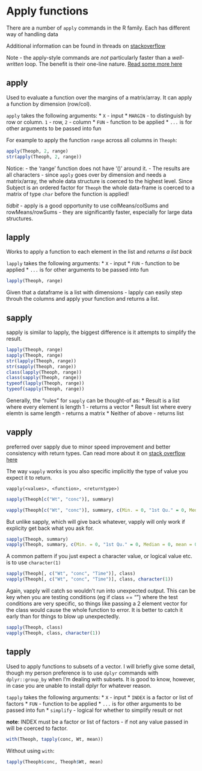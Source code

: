 # Apply functions

There are a number of `apply` commands in the R family. Each has different way of handling data

Additional information can be found in threads on [stackoverflow](http://stackoverflow.com/questions/3505701/r-grouping-functions-sapply-vs-lapply-vs-apply-vs-tapply-vs-by-vs-aggrega)

Note - the apply-style commands are *not* particularly faster than a *well-written* loop. The benefit is their one-line nature. [Read some more here](http://stackoverflow.com/questions/2275896/is-rs-apply-family-more-than-syntactic-sugar?rq=1)

## apply

Used to evaluate a function over the margins of a matrix/array. It can apply a function by dimension (row/col).  

`apply` takes the following arguments: 
* `X` - input
* `MARGIN` - to distinguish by row or column. `1` - row, `2` - column
* `FUN` - function to be applied
* `...` is for other arguments to be passed into fun

For example to apply the function `range` across all columns in `Theoph`:

```r
apply(Theoph, 2, range)
str(apply(Theoph, 2, range))
```

Notice:
- the 'range' function does not have '()' around it.
- The results are all characters - since `apply` goes over by dimension and needs a matrix/array, the whole data structure is coerced to the highest level. Since Subject is an ordered factor for `Theoph` the whole data-frame is coerced to a matrix of type `char` before the function is applied!

*tidbit* - apply is a good opportunity to use colMeans/colSums and rowMeans/rowSums - they are significantly faster, especially for large data structures.


## lapply

Works to apply a function to each element in the list and *returns a list back*

`lapply` takes the following arguments:
* `X` - input
* `FUN` - function to be applied
* `...` is for other arguments to be passed into fun

```r
lapply(Theoph, range)
```

Given that a dataframe is a list with dimensions - lapply can easily step throuh the columns and apply your function and returns a list.

## sapply

sapply is similar to lapply, the biggest difference is it attempts to simplify the result.

```r
lapply(Theoph, range)
sapply(Theoph, range)
str(lapply(Theoph, range))
str(sapply(Theoph, range))
class(lapply(Theoph, range))
class(sapply(Theoph, range))
typeof(lapply(Theoph, range))
typeof(sapply(Theoph, range))
```

Generally, the "rules" for `sapply` can be thought-of as:
* Result is a list where every element is length 1 - returns a vector
* Result list where every elemtn is same length - returns a matrix
* Neither of above - returns list

## vapply

 preferred over sapply due to minor speed improvement and better consistency with return types. Can read more about it on [stack overflow here](http://stackoverflow.com/questions/12339650/why-is-vapply-safer-than-sapply)
 
 The way `vapply` works is you also specific implicitly the type of value you expect it to return.
 
`vapply(<values>, <function>, <returntype>)`

```r
sapply(Theoph[c("Wt", "conc")], summary)

vapply(Theoph[c("Wt", "conc")], summary, c(Min. = 0, "1st Qu." = 0, Median = 0, mean = 0,  "3rd Qu." = 0, Max. = 0))
```

But unlike sapply, which will give back whatever, vapply will only work if explicity get back
what you ask for.
```r
sapply(Theoph, summary)
vapply(Theoph, summary, c(Min. = 0, "1st Qu." = 0, Median = 0, mean = 0,  "3rd Qu." = 0, Max. = 0))
```

A common pattern if you just expect a character value, or logical value etc. is to use `character(1)`

```r
sapply(Theoph[, c("Wt", "conc", "Time")], class)
vapply(Theoph[, c("Wt", "conc", "Time")], class, character(1))
```

Again, vapply will catch so wouldn't run into unexpected output. This can be key when you are testing conditions (eg if class == "<certain_class>") where the test conditions are very specific, so things like passing a 2 element vector for the class would cause the whole function to error. It is better to catch it early than for things to blow up unexpectedly.

```r
sapply(Theoph, class)
vapply(Theoph, class, character(1))
```

## tapply

Used to apply functions to subsets of a vector. I will briefly give some detail, though my person preference is to use `dplyr` commands with `dplyr::group_by` when I'm dealing with subsets. It is good to know, however, in case you are unable to install dplyr for whatever reason.

`tapply` takes the following arguments: 
* `X` - input
* `INDEX` is a factor or list of factors
* `FUN` - function to be applied
* `...` is for other arguments to be passed into fun
* `simplify` - logical for whether to simplify result or not

**note**: INDEX must be a factor or list of factors - if not any value passed in will be coerced to factor.

```r
with(Theoph, tapply(conc, Wt, mean))
```

Without using `with`:

```r
tapply(Theoph$conc, Theoph$Wt, mean)
```
